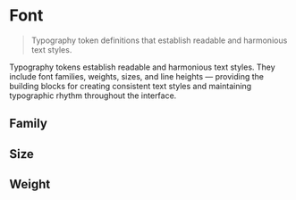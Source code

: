 
<Meta title="Foundations/Tokens/Font" />

# Font

> Typography token definitions that establish readable and harmonious text styles.

Typography tokens establish readable and harmonious text styles. They include font families,
weights, sizes, and line heights — providing the building blocks for creating consistent text
styles and maintaining typographic rhythm throughout the interface.

## Family

<Tokens collection="font-family" />

## Size

<Tokens collection="font-size" />

## Weight

<Tokens collection="font-weight" />
